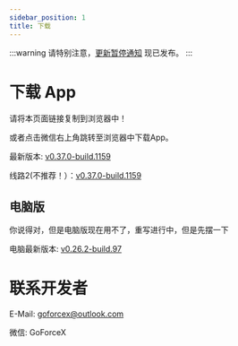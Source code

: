 ```yaml
---
sidebar_position: 1
title: 下载
---
```



:::warning
请特别注意，[更新暂停通知](./temporary-announce.mdx) 现已发布。
:::

# 下载 App

请将本页面链接复制到浏览器中！

或者点击微信右上角跳转至浏览器中下载App。

最新版本: [v0.37.0-build.1159](https://app-dist-1307054264.file.myqcloud.com/actions/prescore_flutter/159/apk/app-release-signed.apk)

线路2(不推荐！）：[v0.37.0-build.1159](https://dl.bjbybbs.com/actions/prescore_flutter/159/apk/app-release-signed.apk)

## 电脑版

你说得对，但是电脑版现在用不了，重写进行中，但是先摆一下

电脑最新版本: [v0.26.2-build.97](https://matrix-dl.bjbybbs.com/without-ci/prescore-flutter-windows/SRInstaller-v0.26.2.exe)

# 联系开发者

E-Mail: [goforcex@outlook.com](mailto:goforcex@outlook.com)

微信: <Heimu>GoForceX</Heimu>
